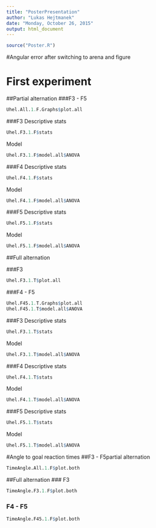 ```yaml
---
title: "PosterPresentation"
author: "Lukas Hejtmanek"
date: "Monday, October 26, 2015"
output: html_document
---
```


```r
source("Poster.R")
```

#Angular error after switching to arena and figure

# First experiment
##Partial alternation
###F3 - F5
```r
Uhel.All.1.F.Graphs$plot.all
```

###F3
Descriptive stats
```r
Uhel.F3.1.F$stats
```
Model
```r
Uhel.F3.1.F$model.all$ANOVA
```

###F4
Descriptive stats
```r
Uhel.F4.1.F$stats
```
Model
```r
Uhel.F4.1.F$model.all$ANOVA
```

###F5
Descriptive stats
```r
Uhel.F5.1.F$stats
```
Model
```r
Uhel.F5.1.F$model.all$ANOVA
```

##Full alternation

###F3
```r
Uhel.F3.1.T$plot.all
```

###F4 - F5
```r
Uhel.F45.1.T.Graphs$plot.all
Uhel.F45.1.T$model.all$ANOVA
```

###F3
Descriptive stats
```r
Uhel.F3.1.T$stats
```
Model
```r
Uhel.F3.1.T$model.all$ANOVA
```

###F4
Descriptive stats
```r
Uhel.F4.1.T$stats
```
Model
```r
Uhel.F4.1.T$model.all$ANOVA
```

###F5
Descriptive stats
```r
Uhel.F5.1.T$stats
```
Model
```r
Uhel.F5.1.T$model.all$ANOVA
```

#Angle to goal reaction times
##F3 - F5partial alternation
```r
TimeAngle.All.1.F$plot.both
```

##Full alternation
### F3
```r
TimeAngle.F3.1.F$plot.both
```
### F4 - F5
```r
TimeAngle.F45.1.F$plot.both
```
